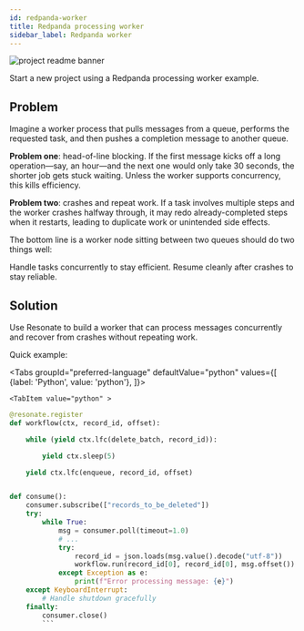 ```yaml
---
id: redpanda-worker
title: Redpanda processing worker
sidebar_label: Redpanda worker
---
```


![project readme banner](/img/echo-redpanda-banner.png)

Start a new project using a Redpanda processing worker example.


<CloneRepoGrid>
  <CloneRepoCard
    sdk="Python SDK"
    description="Redpanda processing worker project example (batch record deletion)"
    link="https://github.com/resonatehq-examples/example-kafka-worker-py"
  />
</CloneRepoGrid>

## Problem

Imagine a worker process that pulls messages from a queue, performs the requested task, and then pushes a completion message to another queue.

**Problem one**: head-of-line blocking.
If the first message kicks off a long operation—say, an hour—and the next one would only take 30 seconds, the shorter job gets stuck waiting.
Unless the worker supports concurrency, this kills efficiency.

**Problem two**: crashes and repeat work.
If a task involves multiple steps and the worker crashes halfway through, it may redo already-completed steps when it restarts, leading to duplicate work or unintended side effects.

The bottom line is a worker node sitting between two queues should do two things well:

Handle tasks concurrently to stay efficient.
Resume cleanly after crashes to stay reliable.

## Solution

Use Resonate to build a worker that can process messages concurrently and recover from crashes without repeating work.

Quick example:


<Tabs
    groupId="preferred-language"
    defaultValue="python"
    values={[
        {label: 'Python', value: 'python'},
    ]}>

    <TabItem value="python" >

````python
@resonate.register
def workflow(ctx, record_id, offset):

    while (yield ctx.lfc(delete_batch, record_id)):

        yield ctx.sleep(5)

    yield ctx.lfc(enqueue, record_id, offset)


def consume():
    consumer.subscribe(["records_to_be_deleted"])
    try:
        while True:
            msg = consumer.poll(timeout=1.0)
            # ...
            try:
                record_id = json.loads(msg.value().decode("utf-8"))
                workflow.run(record_id[0], record_id[0], msg.offset())
            except Exception as e:
                print(f"Error processing message: {e}")
    except KeyboardInterrupt:
        # Handle shutdown gracefully
    finally:
        consumer.close()
        ```
````

</TabItem>

</Tabs>
